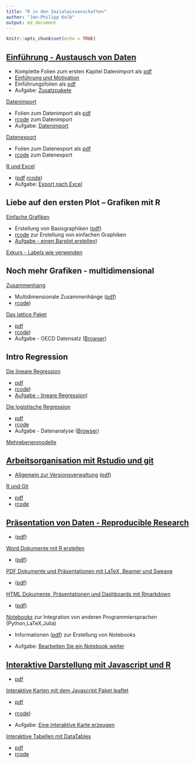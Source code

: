 ```yaml
---
title: "R in den Sozialwissenschaften"
author: "Jan-Philipp Kolb"
output: md_document
---
```


```r
knitr::opts_chunk$set(echo = TRUE)
```


## [Einführung - Austausch von Daten](https://github.com/Japhilko/RInterfaces/blob/master/slides/RInterfaces_all2g_1.md) 

- Komplette Folien zum ersten Kapitel Datenimport als [pdf](https://github.com/Japhilko/RInterfaces/blob/master/slides/RInterfaces_all2g_1.pdf)
- [Einführung und Motivation](https://github.com/Japhilko/RInterfaces/blob/master/slides/Intro.md) 
- Einführungsfolien als [pdf](https://github.com/Japhilko/RInterfaces/blob/master/slides/Intro.pdf)
- Aufgabe: [Zusatzpakete](https://github.com/Japhilko/RInterfaces/blob/master/tutorial/Aufgabe_Zusatzpakete.md)

[Datenimport](https://github.com/Japhilko/RInterfaces/blob/master/slides/Datenimport.md) 

- Folien zum Datenimport als [pdf](https://github.com/Japhilko/RInterfaces/blob/master/slides/Datenimport.pdf)   
- [rcode](https://github.com/Japhilko/RInterfaces/blob/master/slides/Datenimport.R) zum Datenimport
- Aufgabe: [Datenimport](tutorial/Aufgabe_Datenimport.md)

[Datenexport](slides/Datenexport.md) 

- Folien zum Datenexport als [pdf](slides/Datenexport.pdf)  
- [rcode](slides/Datenexport.R) zum Datenexport

[R und Excel](slides/Rexcel.md) 

- ([pdf](slides/Rexcel.pdf)   [rcode](slides/Rexcel.R))
- Aufgabe: [Export nach Excel](tutorial/Aufgabe_Export2Excel.md)


## Liebe auf den ersten Plot – Grafiken mit R	

[Einfache Grafiken](https://github.com/Japhilko/IntroR/blob/master/2017/slides/EinfacheGrafiken.md) 

- Erstellung von Basisgraphiken ([pdf](slides/EinfacheGrafiken.pdf))
- [rcode](rcode/EinfacheGrafiken.R) zur Erstellung von einfachen Graphiken
- [Aufgabe - einen Barplot erstellen](https://github.com/Japhilko/IntroR/blob/master/2017/tutorial/Aufgabe_Barplot.md))
    
[Exkurs - Labels wie verwenden]()

## Noch mehr Grafiken - multidimensional

[Zusammenhang](https://github.com/Japhilko/IntroR/blob/master/2017/slides/Multidimensional.md)

- Multidimensionale Zusammenhänge ([pdf](slides/Multidimensional.pdf))
- [rcode](rcode/Multidimensional.R))

[Das lattice Paket](https://github.com/Japhilko/IntroR/blob/master/2017/slides/LatticePaket.md)   

- [pdf](slides/LatticePaket.pdf)   
- [rcode](rcode/LatticePaket.R))
- Aufgabe - OECD Datensatz ([Browser](https://github.com/Japhilko/IntroR/blob/master/2017/slides/Aufgabe_OECDdata.md))
    


## Intro Regression 

[Die lineare Regression](https://github.com/Japhilko/IntroR/blob/master/2017/slides/LineareRegression.md)   

- [pdf](https://github.com/Japhilko/IntroR/blob/master/2017/slides/LineareRegression.pdf)   
- [rcode](https://github.com/Japhilko/IntroR/blob/master/2017/rcode/LineareRegression.R))
- [Aufgabe - lineare Regression](https://github.com/Japhilko/IntroR/blob/master/2017/tutorial/Aufgabe_LineareRegression.md))

[Die logistische Regression](https://github.com/Japhilko/IntroR/blob/master/2017/slides/logistischeRegression.md)   

- [pdf](https://github.com/Japhilko/IntroR/blob/master/2017/slides/logistischeRegression.pdf)   
- [rcode](https://github.com/Japhilko/IntroR/blob/master/2017/rcode/logistischeRegression.R)
- Aufgabe - Datenanalyse ([Browser](https://github.com/Japhilko/IntroR/blob/master/2017/tutorial/Aufgabe_Datenanalyse.md))

[Mehrebenenmodelle](slides/multilevel.html)

## [Arbeitsorganisation mit Rstudio und git](https://github.com/Japhilko/RInterfaces/blob/master/slides/RInterfaces_all2g_5.md) 

- [Allgemein zur Versionsverwaltung](slides/Versionsverwaltung.md) ([pdf](slides/Versionsverwaltung.pdf))


[R und Git](slides/Rgit.md) 

- [pdf](slides/Rgit.pdf)  
- [rcode](rcode/Rgit.R)


## [Präsentation von Daten - Reproducible Research](https://github.com/Japhilko/RInterfaces/blob/master/slides/RInterfaces_all2g_2.md) 

- ([pdf](slides/RInterfaces_all2g_2.pdf))

[Word Dokumente mit R erstellen](slides/R2word.md) 

- ([pdf](slides/R2word.pdf))

[PDF Dokumente und Präsentationen mit LaTeX, Beamer und Sweave](slides/R2pdf.md) 

- ([pdf](slides/R2pdf.pdf))

[HTML Dokumente, Präsentationen und Dashboards mit Rmarkdown](slides/Rmarkdown.md) 

- ([pdf](slides/Rmarkdown.pdf))

[Notebooks](slides/Notebooks.md) zur Integration von anderen Programmiersprachen (Python,LaTeX,Julia) 

- Informationen ([pdf](slides/Notebooks.pdf)) zur Erstellung von Notebooks 

- Aufgabe: [Bearbeiten Sie ein Notebook weiter](tutorial/Aufgabe_Notebook.md)




## [Interaktive Darstellung mit Javascript und R](https://github.com/Japhilko/RInterfaces/blob/master/slides/RInterfaces_all2g_3.md) 

- [pdf](slides/RInterfaces_all2g_3.pdf)

[Interaktive Karten mit dem Javascript Paket leaflet](https://github.com/Japhilko/RInterfaces/blob/master/slides/leaflet.md) 

- [pdf](slides/leaflet.pdf)   
- [rcode](rcode/leaflet.R))

- Aufgabe: [Eine interaktive Karte erzeugen](tutorial/Aufgabe_leaflet.md)

[Interaktive Tabellen mit DataTables](https://github.com/Japhilko/RInterfaces/blob/master/slides/DataTables.md) 

- [pdf](slides/DataTables.pdf)   
- [rcode](rcode/DataTables.R)

